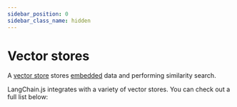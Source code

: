 ```yaml
---
sidebar_position: 0
sidebar_class_name: hidden
---
```


# Vector stores

A [vector store](/docs/concepts/#vectorstores) stores [embedded](/docs/concepts/#embedding-models) data and performing similarity search.

LangChain.js integrates with a variety of vector stores. You can check out a full list below:


<IndexTable />

